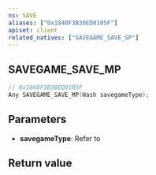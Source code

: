 ```yaml
---
ns: SAVE
aliases: ["0x1840F3B30ED0105F"]
apiset: client
related_natives: ["SAVEGAME_SAVE_SP"]
---
```

## SAVEGAME_SAVE_MP

```c
// 0x1840F3B30ED0105F
Any SAVEGAME_SAVE_MP(Hash savegameType);
```

## Parameters
* **savegameType**: Refer to <Enum name="eSavegameType" />

## Return value
